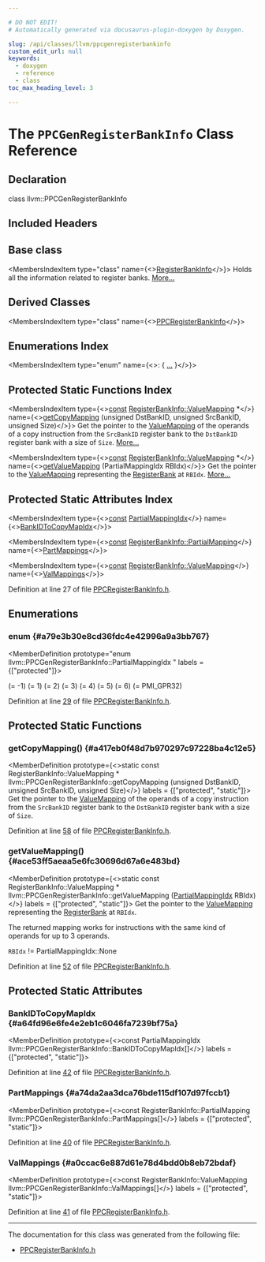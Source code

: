 ```yaml
---

# DO NOT EDIT!
# Automatically generated via docusaurus-plugin-doxygen by Doxygen.

slug: /api/classes/llvm/ppcgenregisterbankinfo
custom_edit_url: null
keywords:
  - doxygen
  - reference
  - class
toc_max_heading_level: 3

---
```





# The `PPCGenRegisterBankInfo` Class Reference

<DoxygenPage pluginConfig={pluginConfig}>



## Declaration

<CodeBlock>class llvm::PPCGenRegisterBankInfo</CodeBlock>

## Included Headers

<IncludesList>
<IncludesListItem
  filePath="Target/PowerPC/GISel/PPCRegisterBankInfo.h"
  permalink="/docs/api/files/lib/lib/target/lib/target/powerpc/lib/target/powerpc/gisel/ppcregisterbankinfo-h"
  isLocal="true" />
</IncludesList>

## Base class

<MembersIndex>

<MembersIndexItem
  type="class"
  name={<><a href="/docs/api/classes/llvm/registerbankinfo">RegisterBankInfo</a></>}>
Holds all the information related to register banks. <a href="/docs/api/classes/llvm/registerbankinfo/#details">More...</a>
</MembersIndexItem>

</MembersIndex>

## Derived Classes

<MembersIndex>

<MembersIndexItem
  type="class"
  name={<><a href="/docs/api/classes/llvm/ppcregisterbankinfo">PPCRegisterBankInfo</a></>}>
</MembersIndexItem>

</MembersIndex>

## Enumerations Index

<MembersIndex>

<MembersIndexItem
  type="enum"
  name={<>:  &#123; <a href="#a79e3b30e8cd36fdc4e42996a9a3bb767">...</a> &#125;</>}>
</MembersIndexItem>

</MembersIndex>

## Protected Static Functions Index

<MembersIndex>

<MembersIndexItem
  type={<><a href="/docs/api/files/lib/lib/target/lib/target/aarch64/aarch64promoteconstant-cpp/#a90f8350fecae261c25be85d38b451bff">const</a> <a href="/docs/api/structs/llvm/registerbankinfo/valuemapping">RegisterBankInfo::ValueMapping</a> &#42;</>}
  name={<><a href="#a417eb0f48d7b970297c97228ba4c12e5">getCopyMapping</a> (unsigned DstBankID, unsigned SrcBankID, unsigned Size)</>}>
Get the pointer to the <a href="/docs/api/structs/llvm/registerbankinfo/valuemapping">ValueMapping</a> of the operands of a copy instruction from the <code>SrcBankID</code> register bank to the <code>DstBankID</code> register bank with a size of <code>Size</code>. <a href="#a417eb0f48d7b970297c97228ba4c12e5">More...</a>
</MembersIndexItem>

<MembersIndexItem
  type={<><a href="/docs/api/files/lib/lib/target/lib/target/aarch64/aarch64promoteconstant-cpp/#a90f8350fecae261c25be85d38b451bff">const</a> <a href="/docs/api/structs/llvm/registerbankinfo/valuemapping">RegisterBankInfo::ValueMapping</a> &#42;</>}
  name={<><a href="#ace53ff5aeaa5e6fc30696d67a6e483bd">getValueMapping</a> (PartialMappingIdx RBIdx)</>}>
Get the pointer to the <a href="/docs/api/structs/llvm/registerbankinfo/valuemapping">ValueMapping</a> representing the <a href="/docs/api/classes/llvm/registerbank">RegisterBank</a> at <code>RBIdx</code>. <a href="#ace53ff5aeaa5e6fc30696d67a6e483bd">More...</a>
</MembersIndexItem>

</MembersIndex>

## Protected Static Attributes Index

<MembersIndex>

<MembersIndexItem
  type={<><a href="/docs/api/files/lib/lib/target/lib/target/aarch64/aarch64promoteconstant-cpp/#a90f8350fecae261c25be85d38b451bff">const</a> <a href="#a79e3b30e8cd36fdc4e42996a9a3bb767">PartialMappingIdx</a></>}
  name={<><a href="#a64fd96e6fe4e2eb1c6046fa7239bf75a">BankIDToCopyMapIdx</a></>}>
</MembersIndexItem>

<MembersIndexItem
  type={<><a href="/docs/api/files/lib/lib/target/lib/target/aarch64/aarch64promoteconstant-cpp/#a90f8350fecae261c25be85d38b451bff">const</a> <a href="/docs/api/structs/llvm/registerbankinfo/partialmapping">RegisterBankInfo::PartialMapping</a></>}
  name={<><a href="#a74da2aa3dca76bde115df107d97fccb1">PartMappings</a></>}>
</MembersIndexItem>

<MembersIndexItem
  type={<><a href="/docs/api/files/lib/lib/target/lib/target/aarch64/aarch64promoteconstant-cpp/#a90f8350fecae261c25be85d38b451bff">const</a> <a href="/docs/api/structs/llvm/registerbankinfo/valuemapping">RegisterBankInfo::ValueMapping</a></>}
  name={<><a href="#a0ccac6e887d61e78d4bdd0b8eb72bdaf">ValMappings</a></>}>
</MembersIndexItem>

</MembersIndex>


Definition at line 27 of file <a href="/docs/api/files/lib/lib/target/lib/target/powerpc/lib/target/powerpc/gisel/ppcregisterbankinfo-h">PPCRegisterBankInfo.h</a>.

<SectionDefinition>

## Enumerations

### enum  {#a79e3b30e8cd36fdc4e42996a9a3bb767}

<MemberDefinition
  prototype="enum llvm::PPCGenRegisterBankInfo::PartialMappingIdx "
 labels = {["protected"]}>

<EnumerationList title="Enumeration values">

<Link id="a79e3b30e8cd36fdc4e42996a9a3bb767a2ee23870f2fd48da4bd5da6a4b7fdf52" />
<EnumerationListItem name="PMI_None">
 (= -1)
</EnumerationListItem>

<Link id="a79e3b30e8cd36fdc4e42996a9a3bb767abc0dd26ab279f12128dd8201db365bdb" />
<EnumerationListItem name="PMI_GPR32">
 (= 1)
</EnumerationListItem>

<Link id="a79e3b30e8cd36fdc4e42996a9a3bb767a9fbfbb69fa262e0ebfb3cdb198a910c3" />
<EnumerationListItem name="PMI_GPR64">
 (= 2)
</EnumerationListItem>

<Link id="a79e3b30e8cd36fdc4e42996a9a3bb767af5d01deba7ccc0d5cbeaa267053678f5" />
<EnumerationListItem name="PMI_FPR32">
 (= 3)
</EnumerationListItem>

<Link id="a79e3b30e8cd36fdc4e42996a9a3bb767ab9388c733da9c7190d24873ee8cd8a5a" />
<EnumerationListItem name="PMI_FPR64">
 (= 4)
</EnumerationListItem>

<Link id="a79e3b30e8cd36fdc4e42996a9a3bb767a75476602555c7e122b1693a1fa386050" />
<EnumerationListItem name="PMI_VEC128">
 (= 5)
</EnumerationListItem>

<Link id="a79e3b30e8cd36fdc4e42996a9a3bb767ae54a65ab84c65f7910d7822f9ad4928a" />
<EnumerationListItem name="PMI_CR">
 (= 6)
</EnumerationListItem>

<Link id="a79e3b30e8cd36fdc4e42996a9a3bb767a542bcdd9bd9aeba56a1434af96b39b77" />
<EnumerationListItem name="PMI_Min">
 (= PMI&#95;GPR32)
</EnumerationListItem>

</EnumerationList>

Definition at line <a href="/docs/api/files/lib/lib/target/lib/target/powerpc/lib/target/powerpc/gisel/ppcregisterbankinfo-h/#l00029">29</a> of file <a href="/docs/api/files/lib/lib/target/lib/target/powerpc/lib/target/powerpc/gisel/ppcregisterbankinfo-h">PPCRegisterBankInfo.h</a>.
</MemberDefinition>

</SectionDefinition>

<SectionDefinition>

## Protected Static Functions

### getCopyMapping() {#a417eb0f48d7b970297c97228ba4c12e5}

<MemberDefinition
  prototype={<>static const RegisterBankInfo::ValueMapping &#42; llvm::PPCGenRegisterBankInfo::getCopyMapping (unsigned DstBankID, unsigned SrcBankID, unsigned Size)</>}
  labels = {["protected", "static"]}>
Get the pointer to the <a href="/docs/api/structs/llvm/registerbankinfo/valuemapping">ValueMapping</a> of the operands of a copy instruction from the <code>SrcBankID</code> register bank to the <code>DstBankID</code> register bank with a size of <code>Size</code>.

Definition at line <a href="/docs/api/files/lib/lib/target/lib/target/powerpc/lib/target/powerpc/gisel/ppcregisterbankinfo-h/#l00058">58</a> of file <a href="/docs/api/files/lib/lib/target/lib/target/powerpc/lib/target/powerpc/gisel/ppcregisterbankinfo-h">PPCRegisterBankInfo.h</a>.
</MemberDefinition>

### getValueMapping() {#ace53ff5aeaa5e6fc30696d67a6e483bd}

<MemberDefinition
  prototype={<>static const RegisterBankInfo::ValueMapping &#42; llvm::PPCGenRegisterBankInfo::getValueMapping (<a href="#a79e3b30e8cd36fdc4e42996a9a3bb767">PartialMappingIdx</a> RBIdx)</>}
  labels = {["protected", "static"]}>
Get the pointer to the <a href="/docs/api/structs/llvm/registerbankinfo/valuemapping">ValueMapping</a> representing the <a href="/docs/api/classes/llvm/registerbank">RegisterBank</a> at <code>RBIdx</code>.

The returned mapping works for instructions with the same kind of operands for up to 3 operands.


<SectionUser title="Precondition">
<code>RBIdx</code> != PartialMappingIdx::None
</SectionUser>

Definition at line <a href="/docs/api/files/lib/lib/target/lib/target/powerpc/lib/target/powerpc/gisel/ppcregisterbankinfo-h/#l00052">52</a> of file <a href="/docs/api/files/lib/lib/target/lib/target/powerpc/lib/target/powerpc/gisel/ppcregisterbankinfo-h">PPCRegisterBankInfo.h</a>.
</MemberDefinition>

</SectionDefinition>

<SectionDefinition>

## Protected Static Attributes

### BankIDToCopyMapIdx {#a64fd96e6fe4e2eb1c6046fa7239bf75a}

<MemberDefinition
  prototype={<>const PartialMappingIdx llvm::PPCGenRegisterBankInfo::BankIDToCopyMapIdx&#91;&#93;</>}
  labels = {["protected", "static"]}>

Definition at line <a href="/docs/api/files/lib/lib/target/lib/target/powerpc/lib/target/powerpc/gisel/ppcregisterbankinfo-h/#l00042">42</a> of file <a href="/docs/api/files/lib/lib/target/lib/target/powerpc/lib/target/powerpc/gisel/ppcregisterbankinfo-h">PPCRegisterBankInfo.h</a>.
</MemberDefinition>

### PartMappings {#a74da2aa3dca76bde115df107d97fccb1}

<MemberDefinition
  prototype={<>const RegisterBankInfo::PartialMapping llvm::PPCGenRegisterBankInfo::PartMappings&#91;&#93;</>}
  labels = {["protected", "static"]}>

Definition at line <a href="/docs/api/files/lib/lib/target/lib/target/powerpc/lib/target/powerpc/gisel/ppcregisterbankinfo-h/#l00040">40</a> of file <a href="/docs/api/files/lib/lib/target/lib/target/powerpc/lib/target/powerpc/gisel/ppcregisterbankinfo-h">PPCRegisterBankInfo.h</a>.
</MemberDefinition>

### ValMappings {#a0ccac6e887d61e78d4bdd0b8eb72bdaf}

<MemberDefinition
  prototype={<>const RegisterBankInfo::ValueMapping llvm::PPCGenRegisterBankInfo::ValMappings&#91;&#93;</>}
  labels = {["protected", "static"]}>

Definition at line <a href="/docs/api/files/lib/lib/target/lib/target/powerpc/lib/target/powerpc/gisel/ppcregisterbankinfo-h/#l00041">41</a> of file <a href="/docs/api/files/lib/lib/target/lib/target/powerpc/lib/target/powerpc/gisel/ppcregisterbankinfo-h">PPCRegisterBankInfo.h</a>.
</MemberDefinition>

</SectionDefinition>

<hr/>

The documentation for this class was generated from the following file:

<ul>
<li><a href="/docs/api/files/lib/lib/target/lib/target/powerpc/lib/target/powerpc/gisel/ppcregisterbankinfo-h">PPCRegisterBankInfo.h</a></li>
</ul>

</DoxygenPage>
